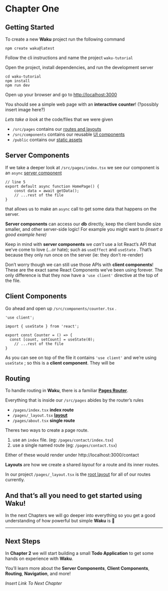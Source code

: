 # Chapter One 

## Getting Started

To create a new **Waku** project run the following command

```
npm create waku@latest
```

Follow the cli instructions and name the project `waku-tutorial` 

Open the project, install dependencies, and run the development server 

```
cd waku-tutorial
npm install
npm run dev
```

Open up your browser and go to [http://localhost:3000](http://localhost:3000/) 

You should see a simple web page with an **interactive** **counter**! (?possibly insert image here?)

*Lets take a look* at the code/files that we were given

- `/src/pages`  contains our [routes and layouts](https://waku.gg/#routing)
- `/src/components` contains our reusable [UI components](https://react.dev/learn/your-first-component)
- `/public` contains our [static assets](https://waku.gg/#static-assets)

## Server Components

If we take a deeper look at `/src/pages/index.tsx` we see our component is an `async` [server component](https://waku.gg/#server-components)

```tsx
// line 5
export default async function HomePage() { 
	const data = await getData();
	// ...rest of the file
}
```

that allows us to make an `async` call to get some data that happens on the server. 

**Server components** can access our **db** directly, keep the client bundle size smaller, and other server-side logic!
For example you might want to *(insert a good example here)*

Keep in mind with **server components** we *can’t* use a lot React’s API that we’ve come to love (…or hate); such as `useEffect` and `useState` . That’s because they only run once on the server (ie: they don’t re-render)

Don’t worry though we can still use those APIs with **client components**! These are the exact same React Components we’ve been using forever. The only difference is that they now have a `'use client'` directive at the top of the file.

## Client Components

Go ahead and open up `/src/components/counter.tsx` .

```tsx
'use client';

import { useState } from 'react';

export const Counter = () => {
  const [count, setCount] = useState(0);
  	// ...rest of the file
}
```

As you can see on top of the file it contains `'use client'`  and we’re using `useState` ; so this is a **client component**. They will be 

## Routing

To handle routing in **Waku**, there is a familiar **[Pages Router](https://waku.gg/#routing)**. 

Everything that is inside our `/src/pages` abides by the router’s rules

- `/pages/index.tsx` **index route**
- `/pages/_layout.tsx` **[layout](https://waku.gg/#layouts)**
- `/pages/about.tsx` **single route**

Theres two ways to create a page route.

1. use an `index` file. (eg: `/pages/contact/index.tsx`)
2. use a single named route (eg: `/pages/contact.tsx`)

Either of these would render under http://localhost:3000/contact

**Layouts** are how we create a shared *layout* for a route and its inner routes.

In our project `/pages/_layout.tsx` is the [root layout](https://waku.gg/#root-layout) for all of our routes currently.

## And that’s all you need to get started using Waku!

In the next Chapters we will go deeper into everything so you get a good understanding of how powerful but simple **Waku** is 🙂

---

## Next Steps

In **Chapter 2** we will start building a small **Todo Application** to get some hands on experience with **Waku**. 

You’ll learn more about the **Server Components**, **Client Components**, **Routing**, **Navigation**, and more!

*Insert Link To Next Chapter*